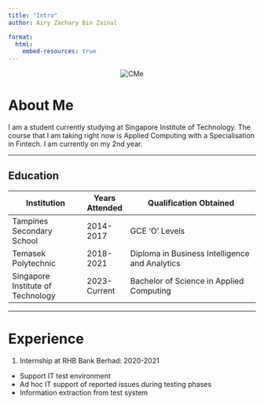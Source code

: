```yaml
---
title: "Intro"
author: Airy Zachary Bin Zainal

format: 
  html:
    embed-resources: true
---
```


<p align="center">
  <img src="Chicken.jpg" alt="CMe">
</p>
# About Me
I am a student currently studying at Singapore Institute of Technology. The course that I am taking right now is Applied Computing with a Specialisation in Fintech. I am currently on my 2nd year.

---

## Education

| Institution                  | Years Attended | Qualification Obtained                            |
|------------------------------|----------------|---------------------------------------------------|
| Tampines Secondary School    | 2014-2017      | GCE 'O' Levels                                    |
| Temasek Polytechnic          | 2018-2021      | Diploma in Business Intelligence and Analytics    |
| Singapore Institute of Technology | 2023-Current | Bachelor of Science in Applied Computing         |


---

# Experience
1. Internship at RHB Bank Berhad: 2020-2021
- Support IT test environment
- Ad hoc IT support of reported issues during testing phases
- Information extraction from test system

